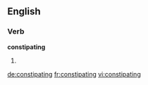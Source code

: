 ==English==

===Verb===
'''constipating'''

# {{present participle of|[[constipate]]}}

[[de:constipating]]
[[fr:constipating]]
[[vi:constipating]]